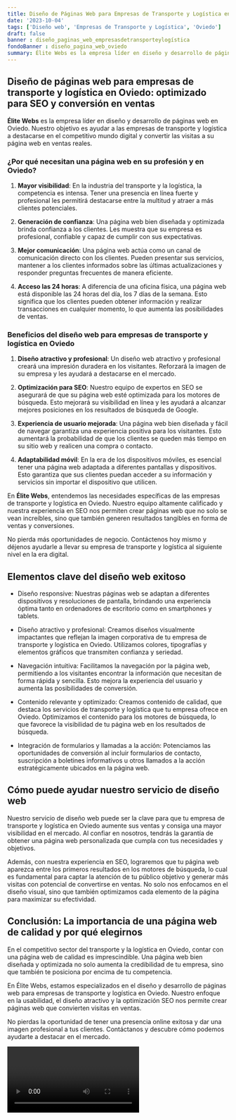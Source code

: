 ```yaml
---
title: Diseño de Páginas Web para Empresas de Transporte y Logística en Oviedo
date: '2023-10-04'
tags: ['Diseño web', 'Empresas de Transporte y Logística', 'Oviedo']
draft: false
banner : diseño_paginas_web_empresasdetransporteylogística
fondoBanner : diseño_pagina_web_oviedo
summary: Élite Webs es la empresa líder en diseño y desarrollo de páginas web en Oviedo. Nuestro objetivo es ayudar a las empresas de transporte y logística a destacarse en el competitivo mundo digital y convertir las visitas a su página web en ventas reales.
---
```


## Diseño de páginas web para empresas de transporte y logística en Oviedo: optimizado para SEO y conversión en ventas

**Élite Webs** es la empresa líder en diseño y desarrollo de páginas web en Oviedo. Nuestro objetivo es ayudar a las empresas de transporte y logística a destacarse en el competitivo mundo digital y convertir las visitas a su página web en ventas reales.

### ¿Por qué necesitan una página web en su profesión y en Oviedo?

1. **Mayor visibilidad**: En la industria del transporte y la logística, la competencia es intensa. Tener una presencia en línea fuerte y profesional les permitirá destacarse entre la multitud y atraer a más clientes potenciales.

2. **Generación de confianza**: Una página web bien diseñada y optimizada brinda confianza a los clientes. Les muestra que su empresa es profesional, confiable y capaz de cumplir con sus expectativas.

3. **Mejor comunicación**: Una página web actúa como un canal de comunicación directo con los clientes. Pueden presentar sus servicios, mantener a los clientes informados sobre las últimas actualizaciones y responder preguntas frecuentes de manera eficiente.

4. **Acceso las 24 horas**: A diferencia de una oficina física, una página web está disponible las 24 horas del día, los 7 días de la semana. Esto significa que los clientes pueden obtener información y realizar transacciones en cualquier momento, lo que aumenta las posibilidades de ventas.

### Beneficios del diseño web para empresas de transporte y logística en Oviedo

1. **Diseño atractivo y profesional**: Un diseño web atractivo y profesional creará una impresión duradera en los visitantes. Reforzará la imagen de su empresa y les ayudará a destacarse en el mercado.

2. **Optimización para SEO**: Nuestro equipo de expertos en SEO se asegurará de que su página web esté optimizada para los motores de búsqueda. Esto mejorará su visibilidad en línea y les ayudará a alcanzar mejores posiciones en los resultados de búsqueda de Google.

3. **Experiencia de usuario mejorada**: Una página web bien diseñada y fácil de navegar garantiza una experiencia positiva para los visitantes. Esto aumentará la probabilidad de que los clientes se queden más tiempo en su sitio web y realicen una compra o contacto.

4. **Adaptabilidad móvil**: En la era de los dispositivos móviles, es esencial tener una página web adaptada a diferentes pantallas y dispositivos. Esto garantiza que sus clientes puedan acceder a su información y servicios sin importar el dispositivo que utilicen.

En **Élite Webs**, entendemos las necesidades específicas de las empresas de transporte y logística en Oviedo. Nuestro equipo altamente calificado y nuestra experiencia en SEO nos permiten crear páginas web que no solo se vean increíbles, sino que también generen resultados tangibles en forma de ventas y conversiones.

No pierda más oportunidades de negocio. Contáctenos hoy mismo y déjenos ayudarle a llevar su empresa de transporte y logística al siguiente nivel en la era digital.

<GifSeo />

<Cta />

## Elementos clave del diseño web exitoso

- Diseño responsive: Nuestras páginas web se adaptan a diferentes dispositivos y resoluciones de pantalla, brindando una experiencia óptima tanto en ordenadores de escritorio como en smartphones y tablets.

- Diseño atractivo y profesional: Creamos diseños visualmente impactantes que reflejan la imagen corporativa de tu empresa de transporte y logística en Oviedo. Utilizamos colores, tipografías y elementos gráficos que transmiten confianza y seriedad.

- Navegación intuitiva: Facilitamos la navegación por la página web, permitiendo a los visitantes encontrar la información que necesitan de forma rápida y sencilla. Esto mejora la experiencia del usuario y aumenta las posibilidades de conversión.

- Contenido relevante y optimizado: Creamos contenido de calidad, que destaca los servicios de transporte y logística que tu empresa ofrece en Oviedo. Optimizamos el contenido para los motores de búsqueda, lo que favorece la visibilidad de tu página web en los resultados de búsqueda.

- Integración de formularios y llamadas a la acción: Potenciamos las oportunidades de conversión al incluir formularios de contacto, suscripción a boletines informativos u otros llamados a la acción estratégicamente ubicados en la página web.

## Cómo puede ayudar nuestro servicio de diseño web

Nuestro servicio de diseño web puede ser la clave para que tu empresa de transporte y logística en Oviedo aumente sus ventas y consiga una mayor visibilidad en el mercado. Al confiar en nosotros, tendrás la garantía de obtener una página web personalizada que cumpla con tus necesidades y objetivos.

Además, con nuestra experiencia en SEO, lograremos que tu página web aparezca entre los primeros resultados en los motores de búsqueda, lo cual es fundamental para captar la atención de tu público objetivo y generar más visitas con potencial de convertirse en ventas. No solo nos enfocamos en el diseño visual, sino que también optimizamos cada elemento de la página para maximizar su efectividad.

## Conclusión: La importancia de una página web de calidad y por qué elegirnos

En el competitivo sector del transporte y la logística en Oviedo, contar con una página web de calidad es imprescindible. Una página web bien diseñada y optimizada no solo aumenta la credibilidad de tu empresa, sino que también te posiciona por encima de tu competencia.

En Élite Webs, estamos especializados en el diseño y desarrollo de páginas web para empresas de transporte y logística en Oviedo. Nuestro enfoque en la usabilidad, el diseño atractivo y la optimización SEO nos permite crear páginas web que convierten visitas en ventas.

No pierdas la oportunidad de tener una presencia online exitosa y dar una imagen profesional a tus clientes. Contáctanos y descubre cómo podemos ayudarte a destacar en el mercado.

<Video />

<CtaBot job='Empresas de Transporte y Logística' city='Oviedo'/>

<Gmaps query='Oviedo+españa+maps' />